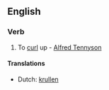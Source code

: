 ==English==

===Verb===
{{en-verb}}

# {{transitive|rare}} To [[curl]] up - [[w:Alfred Tennyson|Alfred Tennyson]]

====Translations====
* Dutch: [[krullen]]